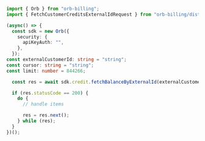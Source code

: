 ```typescript FetchBalanceByExternalId.ts
import { Orb } from "orb-billing";
import { FetchCustomerCreditsExternalIdRequest } from "orb-billing/dist/sdk/models/operations";

(async() => {
  const sdk = new Orb({
    security: {
      apiKeyAuth: "",
    },
  });
const externalCustomerId: string = "string";
const cursor: string = "string";
const limit: number = 844266;

  const res = await sdk.credit.fetchBalanceByExternalId(externalCustomerId, cursor, limit);

  if (res.statusCode == 200) {
    do {
      // handle items

      res = res.next();
    } while (res);
  }
})();
```
